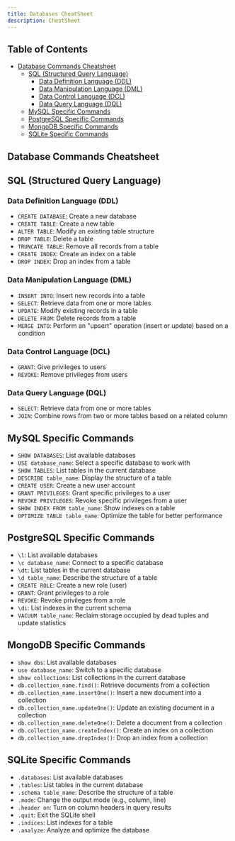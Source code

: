 ```yaml
---
title: Databases CheatSheet 
description: CheatSheet
---
```

## Table of Contents

- [Database Commands Cheatsheet](#database-commands-cheatsheet)
  - [SQL (Structured Query Language)](#sql-structured-query-language)
    - [Data Definition Language (DDL)](#data-definition-language-ddl)
    - [Data Manipulation Language (DML)](#data-manipulation-language-dml)
    - [Data Control Language (DCL)](#data-control-language-dcl)
    - [Data Query Language (DQL)](#data-query-language-dql)
  - [MySQL Specific Commands](#mysql-specific-commands)
  - [PostgreSQL Specific Commands](#postgresql-specific-commands)
  - [MongoDB Specific Commands](#mongodb-specific-commands)
  - [SQLite Specific Commands](#sqlite-specific-commands)

## Database Commands Cheatsheet

## SQL (Structured Query Language)

### Data Definition Language (DDL)

- `CREATE DATABASE`: Create a new database
- `CREATE TABLE`: Create a new table
- `ALTER TABLE`: Modify an existing table structure
- `DROP TABLE`: Delete a table
- `TRUNCATE TABLE`: Remove all records from a table
- `CREATE INDEX`: Create an index on a table
- `DROP INDEX`: Drop an index from a table

### Data Manipulation Language (DML)

- `INSERT INTO`: Insert new records into a table
- `SELECT`: Retrieve data from one or more tables
- `UPDATE`: Modify existing records in a table
- `DELETE FROM`: Delete records from a table
- `MERGE INTO`: Perform an "upsert" operation (insert or update) based on a condition

### Data Control Language (DCL)

- `GRANT`: Give privileges to users
- `REVOKE`: Remove privileges from users

### Data Query Language (DQL)

- `SELECT`: Retrieve data from one or more tables
- `JOIN`: Combine rows from two or more tables based on a related column

## MySQL Specific Commands

- `SHOW DATABASES`: List available databases
- `USE database_name`: Select a specific database to work with
- `SHOW TABLES`: List tables in the current database
- `DESCRIBE table_name`: Display the structure of a table
- `CREATE USER`: Create a new user account
- `GRANT PRIVILEGES`: Grant specific privileges to a user
- `REVOKE PRIVILEGES`: Revoke specific privileges from a user
- `SHOW INDEX FROM table_name`: Show indexes on a table
- `OPTIMIZE TABLE table_name`: Optimize the table for better performance

## PostgreSQL Specific Commands

- `\l`: List available databases
- `\c database_name`: Connect to a specific database
- `\dt`: List tables in the current database
- `\d table_name`: Describe the structure of a table
- `CREATE ROLE`: Create a new role (user)
- `GRANT`: Grant privileges to a role
- `REVOKE`: Revoke privileges from a role
- `\di`: List indexes in the current schema
- `VACUUM table_name`: Reclaim storage occupied by dead tuples and update statistics

## MongoDB Specific Commands

- `show dbs`: List available databases
- `use database_name`: Switch to a specific database
- `show collections`: List collections in the current database
- `db.collection_name.find()`: Retrieve documents from a collection
- `db.collection_name.insertOne()`: Insert a new document into a collection
- `db.collection_name.updateOne()`: Update an existing document in a collection
- `db.collection_name.deleteOne()`: Delete a document from a collection
- `db.collection_name.createIndex()`: Create an index on a collection
- `db.collection_name.dropIndex()`: Drop an index from a collection

## SQLite Specific Commands

- `.databases`: List available databases
- `.tables`: List tables in the current database
- `.schema table_name`: Describe the structure of a table
- `.mode`: Change the output mode (e.g., column, line)
- `.header on`: Turn on column headers in query results
- `.quit`: Exit the SQLite shell
- `.indices`: List indexes for a table
- `.analyze`: Analyze and optimize the database